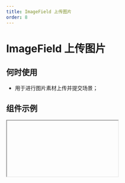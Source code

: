 ```yaml
---
title: ImageField 上传图片
order: 8
---
```


# ImageField 上传图片

## 何时使用

- 用于进行图片素材上传并提交场景；

## 组件示例


<Iframe url="https://www.aliwork.com/developer/image-field-v2?isRenderNav=false" />

## 组件属性


  category="form"
  dataSource={[
    {
      code: "value",
      type: "array",
      default: `-`,
      desc: "默认值",
    },
    {
      code: "type",
      type: `'normal' | 'drag' | 'card'`,
      default: `'normal'`,
      desc: "设置上传类型",
    },
    {
      code: "normalListType",
      type: `'text' | 'image'`,
      default: `'image'`,
      desc: "设置列表样式",
    },
    {
      code: "group",
      type: `'normal' | 'drag' | 'card'`,
      default: `'normal'`,
      desc: "设置上传详情",
    },
    {
      code: "buttonText",
      type: "string",
      default: `'上传文件'`,
      desc: "设置按钮内容",
    },
    {
      code: "buttonSize",
      type: `'small' | 'medium' | 'large'`,
      default: `'medium'`,
      desc: "设置按钮尺寸",
    },
    {
      code: "buttonType",
      type: `'primary' | 'secondary' | 'normal'`,
      default: `'primary'`,
      desc: "设置按钮类型",
    },
    {
      code: "onlyCameraUpload",
      type: "boolean",
      default: "false",
      desc: "该功能目前仅支持钉钉移动端，开启后「非钉钉移动端」会自动禁用上传功能。",
    },
    {
      code: "multiple",
      type: "boolean",
      default: "true",
      desc: "设置是否多选",
    },
    {
      code: "timeout",
      type: "number",
      default: "0",
      desc: "设置上传超时，单位 ms",
    },
    {
      code: "url",
      type: "string",
      default: `-`,
      desc: "接口地址",
    },
    {
      code: "name",
      type: "string",
      default: `-`,
      desc: "上传时发送给服务端的 name",
    },
    {
      code: "data",
      type: "object",
      default: `{}`,
      desc: "设置上传可附带的额外参数",
    },
    {
      code: "beforeUpload",
      type: "(file: { object }) => void",
      default: "-",
      desc: "上传前处理事件",
    },
    {
      code: "formatter",
      type: "(response) => return response",
      default: "-",
      desc: "数据处理事件",
    },
    {
      code: "limit",
      type: "number",
      default: "9",
      desc: "设置最大上传文件个数",
    },
    {
      code: "maxFileSize",
      type: "number",
      default: "50",
      desc: "设置单文件最大上传大小(MB)",
    },
    {
      code: "withCredentials",
      type: "boolean",
      default: "false",
      desc: "设置是否允许请求携带 cookie",
    },
    {
      code: "autoUpload",
      type: "boolean",
      default: "true",
      desc: "设置是否自动上传",
    },
    {
      code: "accept",
      type: "string",
      default: `'image/*'`,
      desc: "设置上传图片类型(多个以英文逗号，分隔)",
    },
    {
      code: "onChange",
      type: "({ value }: object) => void",
      default: `-`,
      desc: "组件值发生改变事件",
    },
    {
      code: "onProgress",
      type: "() => void", 
      default: `-`,
      desc: "组件上传中事件",
    },
    {
      code: "onSuccess",
      type: "(file: object) => void",
      default: `-`,
      desc: "组件值上传成功事件",
    },
    {
      code: "onError",
      type: "(file: object) => void",
      default: "",
      desc: "组件值上传失败事件",
    },
    {
      code: "onSelect",
      type: "() => void",
      default: `-`,
      desc: "组件值选择的事件",
    },
    {
      code: "onRemove",
      type: "(file: object) => void",
      default: `-`,
      desc: "组件值点击移除的事件",
    },
    {
      code: "onCancel",
      type: "() => void",
      default: `-`,
      desc: "组件值点击取消上传的事件",
    },
    {
      code: "onDragOver",
      type: "() => void",
      default: `-`,
      desc: "组件值拖拽经过的事件",
    },
    {
      code: "onDragLeave",
      type: "() => void",
      default: `-`,
      desc: "组件值拖拽离开的事件",
    },
    {
      code: "onDrop",
      type: "() => void",
      default: `-`,
      desc: "组件值拖拽完成的事件",
    },
  ]}
/>
